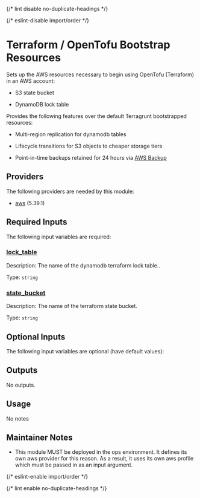 
{/* lint disable no-duplicate-headings */}

{/* eslint-disable import/order */}

<ModuleHeader name="tf_bootstrap_resources" sourceHref="https://github.com/Panfactum/stack/tree/__PANFACTUM_VERSION_EDGE__/packages/infrastructure/tf_bootstrap_resources" status="stable" type="direct" />

# Terraform / OpenTofu Bootstrap Resources

Sets up the AWS resources necessary to begin using OpenTofu (Terraform) in an AWS account:

* S3 state bucket

* DynamoDB lock table

Provides the following features over the default Terragrunt bootstrapped resources:

* Multi-region replication for dynamodb tables

* Lifecycle transitions for S3 objects to cheaper storage tiers

* Point-in-time backups retained for 24 hours via [AWS Backup](https://aws.amazon.com/backup/)

## Providers

The following providers are needed by this module:

* [aws](https://registry.terraform.io/providers/hashicorp/aws/5.39.1/docs) (5.39.1)

## Required Inputs

The following input variables are required:

### <a name="input_lock_table" /> [lock\_table](#input_lock_table)

Description: The name of the dynamodb terraform lock table..

Type: `string`

### <a name="input_state_bucket" /> [state\_bucket](#input_state_bucket)

Description: The name of the terraform state bucket.

Type: `string`

## Optional Inputs

The following input variables are optional (have default values):

## Outputs

No outputs.

## Usage

No notes

## Maintainer Notes

* This module MUST be deployed in the ops environment. It defines its own aws provider for this reason.
  As a result, it uses its own aws profile which must be passed in as an input argument.

{/* eslint-enable import/order */}

{/* lint enable no-duplicate-headings */}
